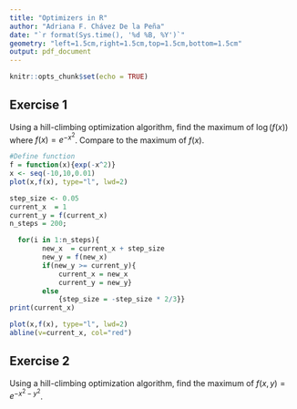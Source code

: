 ```yaml
---
title: "Optimizers in R"
author: "Adriana F. Chávez De la Peña"
date: "`r format(Sys.time(), '%d %B, %Y')`"
geometry: "left=1.5cm,right=1.5cm,top=1.5cm,bottom=1.5cm"
output: pdf_document
---
```


```r
knitr::opts_chunk$set(echo = TRUE)
```

## Exercise 1

Using a hill-climbing optimization algorithm, find the maximum of $\log(f(x))$ where $f(x) = e^{-x^2}$. Compare to the maximum of $f(x)$.

```r
#Define function
f = function(x){exp(-x^2)}
x <- seq(-10,10,0.01)
plot(x,f(x), type="l", lwd=2)
```

```r
step_size <- 0.05
current_x  = 1
current_y = f(current_x)
n_steps = 200;

  for(i in 1:n_steps){
        new_x  = current_x + step_size
        new_y = f(new_x)   
        if(new_y >= current_y){
            current_x = new_x
            current_y = new_y}
        else
            {step_size = -step_size * 2/3}}
print(current_x)

plot(x,f(x), type="l", lwd=2)
abline(v=current_x, col="red")
```
## Exercise 2
Using a hill-climbing optimization algorithm, find the maximum of $f(x,y) = e^{-x^2-y^2}$.
